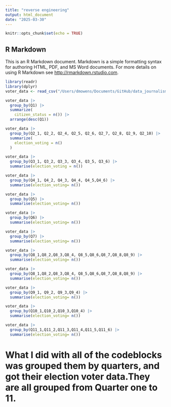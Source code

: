 ```yaml
---
title: "reverse engineering"
output: html_document
date: "2025-03-30"
---
```


```r
knitr::opts_chunk$set(echo = TRUE)
```

## R Markdown

This is an R Markdown document. Markdown is a simple formatting syntax for authoring HTML, PDF, and MS Word documents. For more details on using R Markdown see <http://rmarkdown.rstudio.com>.



```r
library(readr)
library(dplyr)
voter_data <- read_csv("/Users/dmowens/Documents/GitHub/data_journalism_2025_spring/reverse engineering/nonvoters_data.csv")
```
```r
voter_data |>
  group_by(Q1) |>
  summarize(
    citizen_status = n()) |>
  arrange(desc(Q1))
```
```r
voter_data |>
  group_by(Q2_1, Q2_2, Q2_4, Q2_5, Q2_6, Q2_7, Q2_8, Q2_9, Q2_10) |>
  summarize(
    election_voting = n()
  )
```
```r
voter_data |>
  group_by(Q3_1, Q3_2, Q3_3, Q3_4, Q3_5, Q3_6) |>
  summarise(election_voting = n())
```
```r
voter_data |>
  group_by(Q4_1, Q4_2, Q4_3, Q4_4, Q4_5,Q4_6) |>
  summarise(election_voting= n())
```

```r
voter_data |>
  group_by(Q5) |>
  summarise(election_voting= n())
```
```r
voter_data |>
  group_by(Q6) |>
  summarise(election_voting= n())
```
```r
voter_data |>
  group_by(Q7) |>
  summarise(election_voting= n())
```
```r
voter_data |>
  group_by(Q8_1,Q8_2,Q8_3,Q8_4, Q8_5,Q8_6,Q8_7,Q8_8,Q8_9) |>
  summarise(election_voting= n())
```
```r
voter_data |>
  group_by(Q8_1,Q8_2,Q8_3,Q8_4, Q8_5,Q8_6,Q8_7,Q8_8,Q8_9) |>
  summarise(election_voting= n())
```
```r
voter_data |>
  group_by(Q9_1, Q9_2, Q9_3,Q9_4) |>
  summarise(election_voting= n())
```
```r
voter_data |>
  group_by(Q10_1,Q10_2,Q10_3,Q10_4) |>
  summarise(election_voting= n())
```
```r
voter_data |>
  group_by(Q11_1,Q11_2,Q11_3,Q11_4,Q11_5,Q11_6) |>
  summarise(election_voting= n())
```
# What I did with all of the codeblocks was grouped them by quarters, and got their election voter data.They are all grouped from Quarter one to 11.



